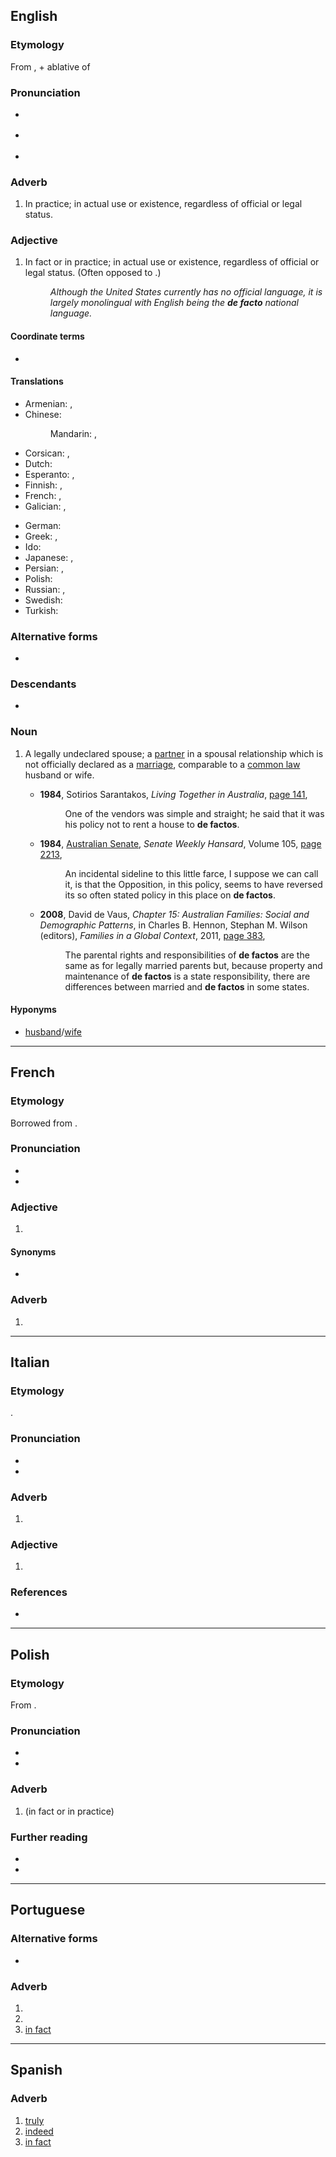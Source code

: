 {{also|defacto}}
==English==
{{wikipedia}}

===Etymology===
From {{der|en|la|de facto}}, {{m|la|de||from, by}} + ablative of {{m|la|factum||fact, deed, act}}

===Pronunciation===
* {{a|UK}} {{IPA|en|/ˌdeɪˈfæktəʊ/|/dɪˈfæktəʊ/|/ˌdiːˈfæktəʊ/}}
* {{a|US}} {{IPA|en|/ˌdeɪˈfæktoʊ/|/dɪˈfæktoʊ/|/ˌdiˈfæktoʊ/}}
* {{audio|en|EN-AU ck1 de facto.ogg|Audio (AU)}}

===Adverb===
{{en-adv|-}}

# {{lb|en|modal}} In practice; in actual use or existence, regardless of official or legal status.

===Adjective===
{{en-adj|-}}

# In fact or in practice; in actual use or existence, regardless of official or legal status. (Often opposed to {{m|en|de jure}}.)
#: ''Although the United States currently has no official language, it is largely monolingual with English being the '''''de facto''''' national language.''

====Coordinate terms====
* {{l|en|de jure}}

====Translations====
{{trans-top|in fact or in practice}}
* Armenian: {{t+|hy|փաստորեն}}, {{t+|hy|դե ֆակտո}}
* Chinese:
*: Mandarin: {{t|cmn|事实上的}}, {{t|cmn|实质上的}}
* Corsican: {{t|co|de facto}}, {{t|co|di fattu}}
* Dutch: {{t+|nl|de facto}}
* Esperanto: {{t|eo|laŭfakte}} {{qualifier|adverb}}, {{t|eo|laŭfakta}} {{qualifier|adjective}}
* Finnish: {{t+|fi|de facto}}, {{t|fi|tosiasiallisesti}}
* French: {{t+|fr|de facto}}, {{t+|fr|de fait}}
* Galician: {{t+|gl|de facto}}, {{t+|gl|de feito}}
{{trans-mid}}
* German: {{t+|de|de facto}}
* Greek: {{t|el|εκ των πραγμάτων}}, {{t+|el|ντε φάκτο}}
* Ido: {{t+|io|aktuala}}
* Japanese: {{t|ja|デファクト|tr=defakuto|sc=Jpan}}, {{t|ja|事実上|tr=じじつじょうの, jijitsujō no|alt=事実上の|sc=Jpan}}
* Persian: {{t|fa|دفاکتو|tr=de-fâkto|sc=fa-Arab}}, {{t+|fa|بالفعل|tr=belfe'l|sc=fa-Arab}}
* Polish: {{t+|pl|de facto}}
* Russian: {{t+|ru|де-фа́кто|tr=dɛ-fákto}}, {{t+|ru|факти́ческий}}
* Swedish: {{t+|sv|de facto}}
* Turkish: {{t+|tr|defakto}}
{{trans-bottom}}

===Alternative forms===
* {{l|en|defacto}} {{qualifier|Australian}}

===Descendants===
* {{desc|ru|де-фа́кто}}

===Noun===
{{en-noun}}

# {{lb|en|Australia|NZ}} A legally undeclared spouse; a [[partner]] in a spousal relationship which is not officially declared as a [[marriage]], comparable to a [[common law]] husband or wife.
#* '''1984''', Sotirios Sarantakos, ''Living Together in Australia'', [http://books.google.com.au/books?id=tQzaAAAAMAAJ&q=%22de+factos%22|%22defactos%22&dq=%22de+factos%22|%22defactos%22&hl=en&sa=X&ei=raE3T67dE8zomAWk5vyaAg&redir_esc=y page 141],
#*: One of the vendors was simple and straight; he said that it was his policy not to rent a house to '''de factos'''.
#* '''1984''', [[w:Australian Senate|Australian Senate]], ''Senate Weekly Hansard'', Volume 105, [http://books.google.com.au/books?id=VDUWAAAAIAAJ&q=%22de+factos%22|%22defactos%22&dq=%22de+factos%22|%22defactos%22&hl=en&sa=X&ei=8583T9W5HfHumAWKnKGNAg&redir_esc=y page 2213],
#*: An incidental sideline to this little farce, I suppose we can call it, is that the Opposition, in this policy, seems to have reversed its so often stated policy in this place on '''de factos'''.
#* '''2008''', David de Vaus, ''Chapter 15: Australian Families: Social and Demographic Patterns'', in Charles B. Hennon, Stephan M. Wilson (editors), ''Families in a Global Context'', 2011, [http://books.google.com.au/books?id=6t1DjKFkTGIC&pg=PA383&dq=%22de+factos%22|%22defactos%22&hl=en&sa=X&ei=G5k3T6j5Ds7imAX8xr2XDg&redir_esc=y#v=onepage&q=%22de%20factos%22|%22defactos%22&f=false page 383],
#*: The parental rights and responsibilities of '''de factos''' are the same as for legally married parents but, because property and maintenance of '''de factos''' is a state responsibility, there are differences between married and '''de factos''' in some states.

====Hyponyms====
* {{sense|legally undeclared spouse}} {{l|en|common law}} [[husband]]/[[wife]]

----

==French==

===Etymology===
Borrowed from {{bor|fr|la|de facto}}.

===Pronunciation===
* {{fr-IPA|dé facto}}
* {{audio|fr|LL-Q150 (fra)-LoquaxFR-de facto.wav|Audio}}

===Adjective===
{{fr-adj|inv=yes|head=de facto}}

# {{l|en|de facto}}

====Synonyms====
* {{l|fr|de fait}}

===Adverb===
{{fr-adv|head=de facto}}

# {{l|en|de facto}}

----

==Italian==

===Etymology===
{{ubor|it|la|[[dē]] [[factō]]}}.

===Pronunciation===
* {{it-IPA|defàcto}}
* {{rhymes|it|akto|s=3}}

===Adverb===
{{it-adv}}

# {{l|en|de facto}}
#: {{ant|it|de iure}}

===Adjective===
{{it-adj|inv=1}}

# {{l|en|de facto}}
#: {{ant|it|de iure}}

===References===
* {{R:it:Trec|de facto}}

----

==Polish==
{{wp|lang=pl}}

===Etymology===
From {{bor|pl|la|de facto}}.

===Pronunciation===
* {{pl-IPA|/de fakto/}}
* {{audio|pl|Pl-de facto.ogg|Audio}}

===Adverb===
{{pl-adv|-|head=de facto}}

# {{l|en|de facto}} (in fact or in practice)
#: {{ant|pl|de iure}}

===Further reading===
* {{R:pl:WSJP}}
* {{R:PWN}}

----

==Portuguese==

===Alternative forms===
* {{alter|pt|de fato||Brazil}}

===Adverb===
{{pt-adv|-}} {{tlb|pt|European Portuguese spelling}}

# {{l|en|truly}}
# {{l|en|indeed}}
# [[in fact]]

----

==Spanish==

===Adverb===
{{es-adv}}

# [[truly]]
# [[indeed]]
# [[in fact]]